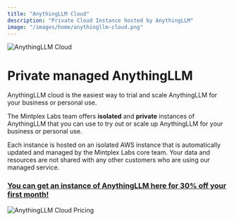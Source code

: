 ```yaml
---
title: "AnythingLLM Cloud"
description: "Private Cloud Instance hosted by AnythingLLM"
image: "/images/home/anythingllm-cloud.png"
---
```



<Image
  src="/images/home/anythingllm-cloud.png" 
  height={1080} 
  width={1920} 
  quality={100}
  alt="AnythingLLM Cloud"
/>


# Private managed AnythingLLM

AnythingLLM cloud is the easiest way to trial and scale AnythingLLM for your business or personal use.

The Mintplex Labs team offers **isolated** and **private** instances of AnythingLLM that you can use to try out or scale up AnythingLLM for your business or personal use.

Each instance is hosted on an isolated AWS instance that is automatically updated and managed by the Mintplex Labs core team. Your data and resources are not shared with any other customers who are using our managed service.


### [You can get an instance of AnythingLLM here for 30% off your first month!](https://useanything.com/pricing)

<Image
  src="/images/cloud/pricing.png" 
  height={1080} 
  width={1920} 
  quality={100}
  alt="AnythingLLM Cloud Pricing"
/>